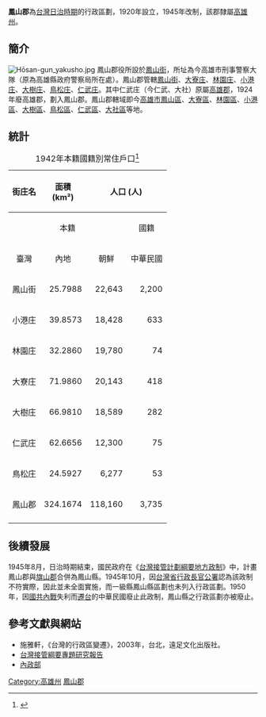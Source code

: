 {{noteTA
|1=zh-hans:庄; zh-hant:庄;
}}
{{otheruses|subject=台灣日治時期的行政區劃|other=朝鮮民主主義人民共和國的行政區劃|鳳山郡 (朝鮮)}}
{{Infobox Former Subdivision
|native_name = 
|conventional_long_name = 鳳山郡
|common_name = 鳳山郡
|subdivision = 郡
|nation = [[高雄州|高雄州]]
|title_leader   = 郡守
|leader1  = 安倍利三郎
|year_leader1    = 1920年-1923年
|leader2  = 樋口龜次郎
|year_leader2    = 1943年-1945年
|year_start = 1920年
|event_start = 
|date_start = 
|year_end = 1945年
|event_end = 
|date_end = 
|p1 = 鳳山支廳
|flag_p1 = 
|s1 = 鳳山區（縣轄區）
|flag_s1 = Flag of the Republic of China.svg
|image_flag = 
|image_coat = 
|image_map = Map of Hōzan-gun.jpg
|image_map_caption = 1938年，鳳山郡管內圖
|capital = 
|stat_year1             = 1942年
|stat_area1             = 324.1674
|stat_pop1              = 122748
|political_subdiv =1街、6-{庄}-
|today = [[高雄市|高雄市]]的[[鳳山區|鳳山區]]、[[大寮區|大寮區]]、[[林園區|林園區]]、[[小港區|小港區]]、[[大樹區|大樹區]]、[[鳥松區|鳥松區]]、[[仁武區|仁武區]]、[[大社區|大社區]]
|estcat=台灣
}}

'''鳳山郡'''為[[台灣日治時期|台灣日治時期]]的行政區劃，1920年設立，1945年改制，該郡隸屬[[高雄州|高雄州]]。

== 簡介 ==
[[File:Hōsan-gun_yakusho.jpg|left]]
鳳山郡役所設於[[鳳山街|鳳山街]]，所址為今高雄市刑事警察大隊（原為高雄縣政府警察局所在處）。鳳山郡管轄[[鳳山街|鳳山街]]、[[大寮庄|大寮庄]]、[[林園庄|林園庄]]、[[小港庄|小港庄]]、[[大樹庄|大樹庄]]、[[鳥松庄|鳥松庄]]、[[仁武庄|仁武庄]]。其中仁武庄（今仁武、大社）原屬[[高雄郡|高雄郡]]，1924年廢高雄郡，劃入鳳山郡。鳳山郡轄域即今[[高雄市|高雄市]][[鳳山區|鳳山區]]、[[大寮區|大寮區]]、[[林園區|林園區]]、[[小港區|小港區]]、[[大樹區|大樹區]]、[[鳥松區|鳥松區]]、[[仁武區|仁武區]]、[[大社區|大社區]]等地。

==統計==
{|class=wikitable align=center
|+1942年本籍國籍別常住戶口<ref>{{cite book |author=臺灣總督官房企畫部編 |title=昭和17年末 臺灣常住戶口統計 |year=1943 |publisher=臺灣總督官房企畫部 |location=臺北 |isbn= }}</ref>
|-
!rowspan=3 align=center|街庄名
!rowspan=3 align=center|面積<br>(km²)
!colspan=6 align=center|人口 (人)
!rowspan=3 align=center|人口密度<br>(人/km²)
|-----
!colspan=3 align=center|本籍
!colspan=2 align=center|國籍
!rowspan=2 align=center|計
|-----
!align=center|臺灣
!align=center|內地
!align=center|朝鮮
!align=center|中華民國
!align=center|其他外國
|-----
|align=center|鳳山街
|align=right|25.7988
|align=right|22,643
|align=right|2,200
|align=right|22
|align=right|485
|align=right|0
|align=right|25,350
|align=right|983
|-----
|align=center|小港庄
|align=right|39.8573
|align=right|18,428
|align=right|633
|align=right|1
|align=right|78
|align=right|0
|align=right|19,140
|align=right|480
|-----
|align=center|林園庄
|align=right|32.2860
|align=right|19,780
|align=right|74
|align=right|0
|align=right|47
|align=right|0
|align=right|19,901
|align=right|616
|-----
|align=center|大寮庄
|align=right|71.9860
|align=right|20,143
|align=right|418
|align=right|1
|align=right|69
|align=right|0
|align=right|20,631
|align=right|287
|-----
|align=center|大樹庄
|align=right|66.9810
|align=right|18,589
|align=right|282
|align=right|1
|align=right|138
|align=right|0
|align=right|19,010
|align=right|284
|-----
|align=center|仁武庄
|align=right|62.6656
|align=right|12,300
|align=right|75
|align=right|0
|align=right|8
|align=right|0
|align=right|12,383
|align=right|198
|-----
|align=center|鳥松庄
|align=right|24.5927
|align=right|6,277
|align=right|53
|align=right|0
|align=right|3
|align=right|0
|align=right|6,333
|align=right|258
|-----
!align=center|鳳山郡
!align=right|324.1674
!align=right|118,160
!align=right|3,735
!align=right|25
!align=right|828
!align=right|0
!align=right|122,748
!align=right|379
|-----
|}
{{高雄州}}
== 後續發展 ==
1945年8月，日治時期結束，國民政府在《[[台灣接管計劃綱要地方政制|台灣接管計劃綱要地方政制]]》中，計畫鳳山郡與[[旗山郡|旗山郡]]合併為鳳山縣。1945年10月，因[[台灣省行政長官公署|台灣省行政長官公署]]認為該政制不符實際，因此並未全面實施，而一級縣鳳山縣區劃也未列入行政區劃。1950年，因[[國共內戰|國共內戰]]失利而[[遷台|遷台]]的中華民國廢止此政制，鳳山縣之行政區劃亦被廢止。

== 參考文獻與網站 ==
*施雅軒，《台灣的行政區變遷》，2003年，台北，遠足文化出版社。
*[http://140.115.170.1/Hakka_historyTeach/abstract_detail.php?sn=255 台灣接管綱要專題研究報告]
*[https://web.archive.org/web/20080804123728/http://www.moi.gov.tw/dca/regime02_c01.asp 內政部]

[[Category:高雄州|Category:高雄州]]
[[Category:鳳山郡|]]